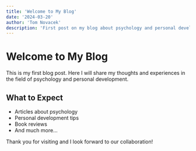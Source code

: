 ```yaml
---
title: 'Welcome to My Blog'
date: '2024-03-20'
author: 'Tom Novacek'
description: 'First post on my blog about psychology and personal development'
---
```


# Welcome to My Blog

This is my first blog post. Here I will share my thoughts and experiences in the field of psychology and personal development.

## What to Expect

- Articles about psychology
- Personal development tips
- Book reviews
- And much more...

Thank you for visiting and I look forward to our collaboration! 